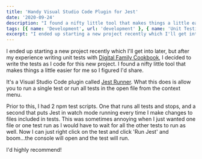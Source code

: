 ```yaml
---
title: 'Handy Visual Studio Code Plugin for Jest'
date: '2020-09-24'
description: "I found a nifty little tool that makes things a little easier for me so I figured I'd share."
tags: [{ name: 'Development', url: 'development' }, { name: 'Unit Testing', url: 'unit-testing' }]
excerpt: "I ended up starting a new project recently which I'll get into later, but after my experience writing unit tests with Digital Family Cookbook, I decided to write the tests as I code for this new project. I found a nifty little tool that makes things a little easier for me so I figured I'd share."
---
```


I ended up starting a new project recently which I'll get into later, but after my experience writing unit tests with [Digital Family Cookbook](https://kpwags.com/2020/05/06/delving-into-unit-testing.html), I decided to write the tests as I code for this new project. I found a nifty little tool that makes things a little easier for me so I figured I'd share.

It's a Visual Studio Code plugin called [Jest Runner](https://marketplace.visualstudio.com/items?itemName=firsttris.vscode-jest-runner). What this does is allow you to run a single test or run all tests in the open file from the context menu.

<PostImage
    src="/images/posts/2020-09-24-handy-visual-studio-code-plugin-for-jest/jestrunner.png"
    alt="Jest Runner in Action in VS Code"
    width={1998}
    height={1123}
    shadowed
    centered
/>

Prior to this, I had 2 npm test scripts. One that runs all tests and stops, and a second that puts Jest in watch mode running every time I make changes to files included in tests. This was sometimes annoying when I just wanted one file or one test run as I would have to wait for all the other tests to run as well. Now I can just right click on the test and click 'Run Jest' and boom...the console will open and the test will run.

I'd highly recommend!
